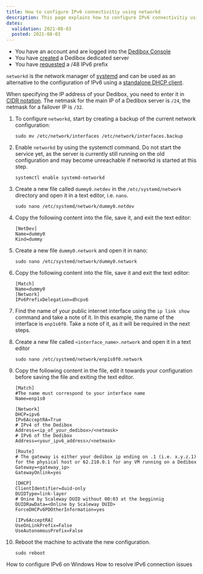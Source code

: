 ```yaml
---
title: How to configure IPv6 connectivitiy using networkd
description: This page explains how to configure IPv6 connectivitiy using networkd.
dates:
  validation: 2021-08-03
  posted: 2021-08-03
---
```


<Message type="requirement">

  - You have an account and are logged into the [Dedibox Console](https://console.online.net)
  - You have [created](/dedibox/dedicated-servers/how-to/order-a-server) a Dedibox dedicated server
  - You have [requested](/dedibox-network/ipv6/how-to/request-prefix) a /48 IPv6 prefix

</Message>


`networkd` is the network manager of [systemd](https://en.wikipedia.org/wiki/Systemd) and can be used as an alternative to the configuration of IPv6 using a [standalone DHCP client](/dedibox-network/ipv6/how-to/configure-ipv6-linux).

<Message type="tip">

When specifying the IP address of your Dedibox, you need to enter it in [CIDR notation](https://en.wikipedia.org/wiki/Classless_Inter-Domain_Routing). The netmask for the main IP of a Dedibox server is `/24`, the netmask for a failover IP is `/32`.

</Message>

1. To configure `networkd`, start by creating a backup of the current network configuration:

    ```
    sudo mv /etc/network/interfaces /etc/network/interfaces.backup
    ```

2. Enable `networkd` by using the systemctl command. Do not start the service yet, as the server is currently still running on the old configuration and may become unreachable if networkd is started at this step.

    ```
    systemctl enable systemd-networkd
    ```

3. Create a new file called `dummy0.netdev` in the `/etc/systemd/network` directory and open it in a text editor, i.e. `nano`.

    ```
    sudo nano /etc/systemd/network/dummy0.netdev
    ```

4. Copy the following content into the file, save it, and exit the text editor:

    ```
    [NetDev]
    Name=dummy0
    Kind=dummy
    ```

5. Create a new file `dummy0.network` and open it in nano:

    ```
    sudo nano /etc/systemd/network/dummy0.network
    ```

6. Copy the following content into the file, save it and exit the text editor:

    ```
    [Match]
    Name=dummy0
    [Network]
    IPv6PrefixDelegation=dhcpv6
    ```

7. Find the name of your public internet interface using the `ip link show` command and take a note of it. In this example, the name of the interface is `enp1s0f0`. Take a note of it, as it will be required in the next steps.

8. Create a new file called `<interface_name>.network` and open it in a text editor

    ```
    sudo nano /etc/systemd/network/enp1s0f0.network
    ```

9. Copy the following content in the file, edit it towards your configuration before saving the file and exiting the text editor.

    ```
    [Match]
    #The name must correspond to your interface name
    Name=enp1s0
    
    [Network]
    DHCP=ipv6
    IPv6AcceptRA=True
    # IPv4 of the Dedibox
    Address=<ip_of_your_dedibox>/<netmask>
    # IPv6 of the Dedibox
    Address=<your_ipv6_address>/<netmask>

    [Route]
    # The gateway is either your dedibox ip ending on .1 (i.e. x.y.z.1) for the physical host or 62.210.0.1 for any VM running on a Dedibox
    Gateway=<gateway_ip>
    GatewayOnlink=yes

    [DHCP]
    ClientIdentifier=duid-only
    DUIDType=link-layer
    # Onine by Scaleway DUID without 00:03 at the begginnig
    DUIDRawData=<Online by Scaleway DUID>
    ForceDHCPv6PDOtherInformation=yes

    [IPv6AcceptRA]
    UseOnLinkPrefix=False
    UseAutonomousPrefix=False
    ```

10. Reboot the machine to activate the new configuration.

    ```
    sudo reboot
    ```

<Navigation title="See Also">
  <PreviousButton to="/dedibox-network/ipv6/how-to/configure-ipv6-windows/">How to configure IPv6 on Windows</PreviousButton>
  <NextButton to="/dedibox-network/ipv6/how-to/debug-ipv6/">How to resolve IPv6 connection issues</NextButton>
</Navigation>
